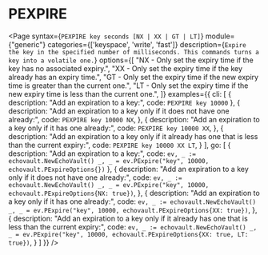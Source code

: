 # PEXPIRE

<Page
  syntax={`PEXPIRE key seconds [NX | XX | GT | LT]`}
  module={"generic"}
  categories={['keyspace', 'write', 'fast']}
  description={`Expire the key in the specified number of milliseconds. This commands turns a key into a volatile one.`}
  options={[
  "NX - Only set the expiry time if the key has no associated expiry.",
  "XX - Only set the expiry time if the key already has an expiry time.",
  "GT - Only set the expiry time if the new expiry time is greater than the current one.",
  "LT - Only set the expiry time if the new expiry time is less than the current one.",
  ]}
  examples={{
    cli: [
      {
        description: "Add an expiration to a key:", 
        code: `PEXPIRE key 10000`
      },
      {
        description: "Add an expiration to a key only if it does not have one already:",
        code: `PEXPIRE key 10000 NX`,
      },
      {
        description: "Add an expiration to a key only if it has one already:",
        code: `PEXPIRE key 10000 XX`,
      },
      {
        description: "Add an expiration to a key only if it already has one that is less than the current expiry:",
        code: `PEXPIRE key 10000 XX LT`,
      }
    ],
    go: [
    {
        description: "Add an expiration to a key:", 
        code: `ev, _ := echovault.NewEchoVault()
_, _ = ev.PExpire("key", 10000, echovault.PExpireOptions{})`
      },
      {
        description: "Add an expiration to a key only if it does not have one already:",
        code: `ev, _ := echovault.NewEchoVault()
_, _ = ev.PExpire("key", 10000, echovault.PExpireOptions{NX: true})`,
      },
      {
        description: "Add an expiration to a key only if it has one already:",
        code: `ev, _ := echovault.NewEchoVault()
_, _ = ev.PExpire("key", 10000, echovault.PExpireOptions{XX: true})`,
      },
      {
        description: "Add an expiration to a key only if it already has one that is less than the current expiry:",
        code: `ev, _ := echovault.NewEchoVault()
_, _ = ev.PExpire("key", 10000, echovault.PExpireOptions{XX: true, LT: true})`,
      }
    ]
  }}
/>